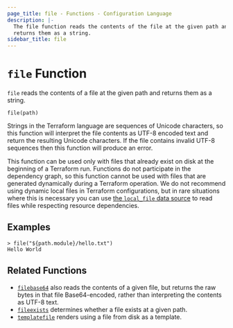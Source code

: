 ```yaml
---
page_title: file - Functions - Configuration Language
description: |-
  The file function reads the contents of the file at the given path and
  returns them as a string.
sidebar_title: file
---
```


# `file` Function

`file` reads the contents of a file at the given path and returns them as
a string.

```hcl
file(path)
```

Strings in the Terraform language are sequences of Unicode characters, so
this function will interpret the file contents as UTF-8 encoded text and
return the resulting Unicode characters. If the file contains invalid UTF-8
sequences then this function will produce an error.

This function can be used only with files that already exist on disk
at the beginning of a Terraform run. Functions do not participate in the
dependency graph, so this function cannot be used with files that are generated
dynamically during a Terraform operation. We do not recommend using dynamic
local files in Terraform configurations, but in rare situations where this is
necessary you can use
[the `local_file` data source](https://registry.terraform.io/providers/hashicorp/local/latest/docs/data-sources/file)
to read files while respecting resource dependencies.

## Examples

```
> file("${path.module}/hello.txt")
Hello World
```

## Related Functions

* [`filebase64`](/language/functions/filebase64) also reads the contents of a given file,
  but returns the raw bytes in that file Base64-encoded, rather than
  interpreting the contents as UTF-8 text.
* [`fileexists`](/language/functions/fileexists) determines whether a file exists
  at a given path.
* [`templatefile`](/language/functions/templatefile) renders using a file from disk as a
  template.
